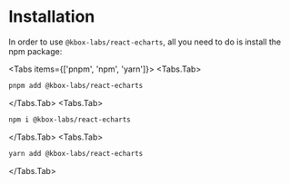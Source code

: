 
# Installation

In order to use `@kbox-labs/react-echarts`, all you need to do is install the
npm package:

<Tabs items={['pnpm', 'npm', 'yarn']}>
  <Tabs.Tab>
  ```bash
  pnpm add @kbox-labs/react-echarts
  ```
  </Tabs.Tab>
  <Tabs.Tab>
  ```bash
  npm i @kbox-labs/react-echarts
  ```
  </Tabs.Tab>
  <Tabs.Tab>
  ```bash
  yarn add @kbox-labs/react-echarts
  ```
  </Tabs.Tab>

</Tabs>
